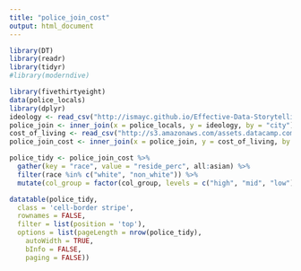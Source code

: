 ```yaml
---
title: "police_join_cost"
output: html_document
---
```


```r
library(DT)
library(readr)
library(tidyr)
#library(moderndive)
```

```r
library(fivethirtyeight)
data(police_locals)
library(dplyr)
ideology <- read_csv("http://ismayc.github.io/Effective-Data-Storytelling-using-the-tidyverse/datasets/ideology.csv")
police_join <- inner_join(x = police_locals, y = ideology, by = "city")
cost_of_living <- read_csv("http://s3.amazonaws.com/assets.datacamp.com/production/course_3085/datasets/cost_of_living.csv")
police_join_cost <- inner_join(x = police_join, y = cost_of_living, by = "state")
```

```r
police_tidy <- police_join_cost %>% 
  gather(key = "race", value = "reside_perc", all:asian) %>% 
  filter(race %in% c("white", "non_white")) %>% 
  mutate(col_group = factor(col_group, levels = c("high", "mid", "low")))
```

```r
datatable(police_tidy,
  class = 'cell-border stripe',
  rownames = FALSE,
  filter = list(position = 'top'),
  options = list(pageLength = nrow(police_tidy), 
    autoWidth = TRUE,
    bInfo = FALSE,
    paging = FALSE))
```

